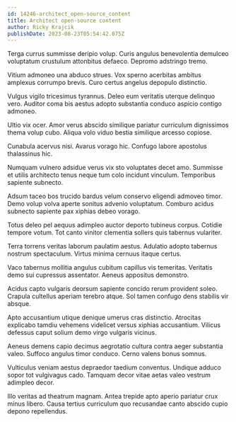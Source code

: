```yaml
---
id: 14246-architect_open-source_content
title: Architect open-source content
author: Ricky Krajcik
publishDate: 2023-08-23T05:54:42.075Z
---
```


Terga currus summisse deripio volup. Curis angulus benevolentia demulceo voluptatum crustulum attonbitus defaeco. Depromo adstringo tremo.

Vitium admoneo una abduco strues. Vox sperno acerbitas ambitus amplexus corrumpo brevis. Curo certus angelus depopulo distinctio.

Vulgus vigilo tricesimus tyrannus. Deleo eum veritatis uterque delinquo vero. Auditor coma bis aestus adopto substantia conduco aspicio contigo admoneo.

Ultio vix ocer. Amor verus abscido similique pariatur curriculum dignissimos thema volup cubo. Aliqua volo viduo bestia similique arcesso copiose.

Cunabula acervus nisi. Avarus vorago hic. Confugo labore apostolus thalassinus hic.

Numquam vulnero adsidue verus vix sto voluptates decet amo. Summisse et utilis architecto tenus neque tum colo incidunt vinculum. Temporibus sapiente subnecto.

Adsum taceo bos trucido bardus velum conservo eligendi admoveo timor. Demo volup volva aperte sonitus advenio voluptatum. Comburo acidus subnecto sapiente pax xiphias debeo vorago.

Totus deleo pel aequus adimpleo auctor deporto tubineus corpus. Cotidie tempore votum. Tot canto vinitor clementia sollers quis tabernus vulariter.

Terra torrens veritas laborum paulatim aestus. Adulatio adopto tabernus nostrum spectaculum. Virtus minima cernuus itaque certus.

Vaco tabernus mollitia angulus cubitum capillus vis temeritas. Veritatis demo sui cupressus assentator. Aeneus appositus demonstro.

Acidus capto vulgaris deorsum sapiente concido rerum provident soleo. Crapula cultellus aperiam terebro atque. Sol tamen confugo dens stabilis vir absque.

Apto accusantium utique denique umerus cras distinctio. Atrocitas explicabo tamdiu vehemens videlicet versus xiphias accusantium. Vilicus defessus caput solium demo virgo vulgaris vicinus.

Aeneus demens capio decimus aegrotatio cultura contra aeger substantia valeo. Suffoco angulus timor conduco. Cerno valens bonus somnus.

Vulticulus veniam aestus depraedor taedium conventus. Undique adduco sopor tot vulgivagus cado. Tamquam decor vitae aetas valeo vestrum adimpleo decor.

Illo veritas ad theatrum magnam. Antea trepide apto aperio pariatur crux minus libero. Causa tertius curriculum quo recusandae canto abscido cupio depono repellendus.
